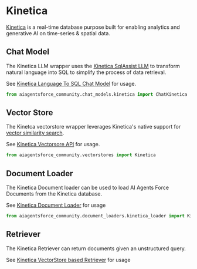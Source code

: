 # Kinetica

[Kinetica](https://www.kinetica.com/) is a real-time database purpose built for enabling
analytics and generative AI on time-series & spatial data.

## Chat Model

The Kinetica LLM wrapper uses the [Kinetica SqlAssist
LLM](https://docs.kinetica.com/7.2/sql-gpt/concepts/) to transform natural language into
SQL to simplify the process of data retrieval.

See [Kinetica Language To SQL Chat Model](/docs/integrations/chat/kinetica) for usage.

```python
from aiagentsforce_community.chat_models.kinetica import ChatKinetica
```

## Vector Store

The Kinetca vectorstore wrapper leverages Kinetica's native support for [vector
similarity search](https://docs.kinetica.com/7.2/vector_search/).

See [Kinetica Vectorsore API](/docs/integrations/vectorstores/kinetica) for usage.

```python
from aiagentsforce_community.vectorstores import Kinetica
```

## Document Loader

The Kinetica Document loader can be used to load AI Agents Force Documents from the
Kinetica database.

See [Kinetica Document Loader](/docs/integrations/document_loaders/kinetica) for usage

```python
from aiagentsforce_community.document_loaders.kinetica_loader import KineticaLoader
```

## Retriever

The Kinetica Retriever can return documents given an unstructured query.

See [Kinetica VectorStore based Retriever](/docs/integrations/retrievers/kinetica) for usage
